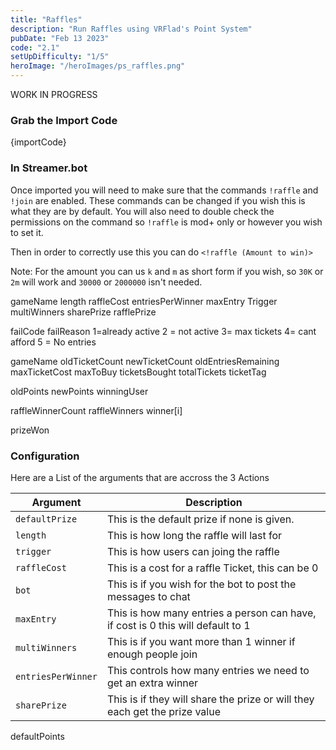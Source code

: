 ```yaml
---
title: "Raffles"
description: "Run Raffles using VRFlad's Point System"
pubDate: "Feb 13 2023"
code: "2.1"
setUpDifficulty: "1/5"
heroImage: "/heroImages/ps_raffles.png"
---
```




WORK IN PROGRESS

### Grab the Import Code

<CopyButton>
{importCode}
</CopyButton>

### In Streamer.bot

Once imported you will need to make sure that the commands `!raffle` and `!join` are enabled. These commands can be changed if you wish  this is what they are by default. You will also need to double check the permissions on the command so `!raffle` is mod+ only or however you wish to set it.

Then in order to correctly use this you can do  `<!raffle (Amount to win)>`

Note: For the amount you can us `k` and `m` as short form if you wish, so `30K` or `2m` will work and `30000` or `2000000` isn't needed. 

gameName
length
raffleCost
entriesPerWinner
maxEntry
Trigger
multiWinners
sharePrize
rafflePrize


failCode 
failReason
1=already active 2 = not active 3= max tickets 4= cant afford 5 = No entries

gameName
oldTicketCount
newTicketCount
oldEntriesRemaining
maxTicketCost
maxToBuy
ticketsBought
totalTickets
ticketTag


oldPoints
newPoints
winningUser

raffleWinnerCount
raffleWinners
winner[i] 

prizeWon


### Configuration

Here are a List of the arguments that are accross the 3 Actions

|Argument|Description|
|---|---|
|`defaultPrize`| This is the default prize if none is given.|
|`length`| This is how long the raffle will last for|
|`trigger`| This is how users can joing the raffle|
|`raffleCost`| This is a cost for a raffle Ticket, this can be 0|
|`bot`| This is if you wish for the bot to post the messages to chat|
|`maxEntry`| This is how many entries a person can have, if cost is 0 this will default to 1|
|`multiWinners`| This is if you want more than 1 winner if enough people join|
|`entriesPerWinner`| This controls how many entries we need to get an extra winner|
|`sharePrize`| This is if they will share the prize or will they each get the prize value|

defaultPoints